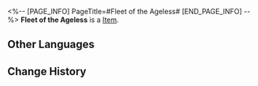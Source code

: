 <%-- [PAGE_INFO]
PageTitle=#Fleet of the Ageless#
[END_PAGE_INFO] --%>
{{Item Infobox
|id          = 83022
|image       = Item Fleet of the Ageless.png
|type        = 
|invCategory = 
|rarity      = 3
|effect      = 
|description = 
}}
'''Fleet of the Ageless''' is a [[Item]].

==Other Languages==
{{Other Languages
|en   = Fleet of the Ageless
|zhs  = 不老者的仙舟
|zht  = 不老者的仙舟
|ja   = 老いぬ者の仙舟
|ko   = 불로인의 선주
|es   = Flota de los eternos
|fr   = Flotte de l'éternel
|ru   = Флот нестареющих
|th   = Fleet of the Ageless
|vi   = Xianzhou Không Có Tuổi
|de   = Flotte der Alterslosen
|id   = Fleet of the Ageless
|pt   = Frota dos Eternos
}}

==Change History==
{{Change History|1.0}}